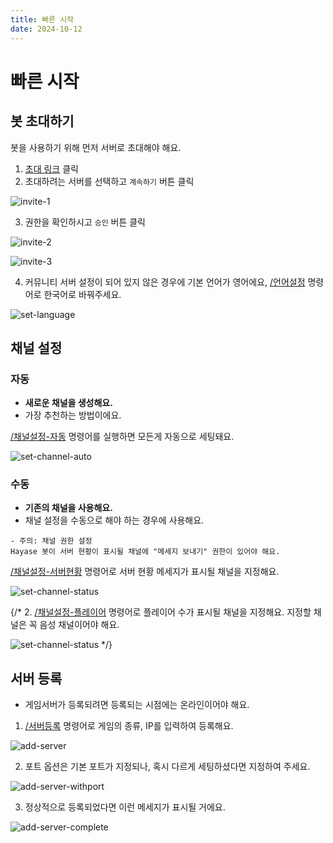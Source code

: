 ```yaml
---
title: 빠른 시작
date: 2024-10-12
---
```


# 빠른 시작
## 봇 초대하기
봇을 사용하기 위해 먼저 서버로 초대해야 해요.
1. [초대 링크](https://hayasebot.app/invite) 클릭
2. 초대하려는 서버를 선택하고 ```계속하기``` 버튼 클릭

![invite-1](/assets/static/invite-1.webp)

3. 권한을 확인하시고 ```승인``` 버튼 클릭

![invite-2](/assets/static/invite-2.webp)

![invite-3](/assets/static/invite-3.webp)

4. 커뮤니티 서버 설정이 되어 있지 않은 경우에 기본 언어가 영어에요, [/언어설정](/commands/set-language) 명령어로 한국어로 바꿔주세요.

![set-language](/assets/static/set-language.webp)

## 채널 설정
### 자동
* **새로운 채널을 생성해요.**
* 가장 추천하는 방법이에요.

[/채널설정-자동](/commands/initialize) 명령어를 실행하면 모든게 자동으로 세팅돼요.

![set-channel-auto](/assets/static/set-channel-auto.webp)

### 수동
* **기존의 채널을 사용해요.**
* 채널 설정을 수동으로 해야 하는 경우에 사용해요.

```
- 주의: 채널 권한 설정
Hayase 봇이 서버 현황이 표시될 채널에 "메세지 보내기" 권한이 있어야 해요.
```

[/채널설정-서버현황](/commands/set-channel-status) 명령어로 서버 현황 메세지가 표시될 채널을 지정해요.

![set-channel-status](/assets/static/set-channel-status.webp)

{/* 2. [/채널설정-플레이어](/commands/set-channel-players) 명령어로 플레이어 수가 표시될 채널을 지정해요. 지정할 채널은 꼭 음성 채널이어야 해요.

![set-channel-status](/assets/static/set-channel-players.webp) */}

## 서버 등록
* 게임서버가 등록되려면 등록되는 시점에는 온라인이어야 해요.

1. [/서버등록](/commands/server-register) 명령어로 게임의 종류, IP를 입력하여 등록해요.

![add-server](/assets/static/add-server.webp)

2. 포트 옵션은 기본 포트가 지정되나, 혹시 다르게 세팅하셨다면 지정하여 주세요.

![add-server-withport](/assets/static/add-server-withport.webp)

3. 정상적으로 등록되었다면 이런 메세지가 표시될 거에요.

![add-server-complete](/assets/static/add-server-complete.webp)
